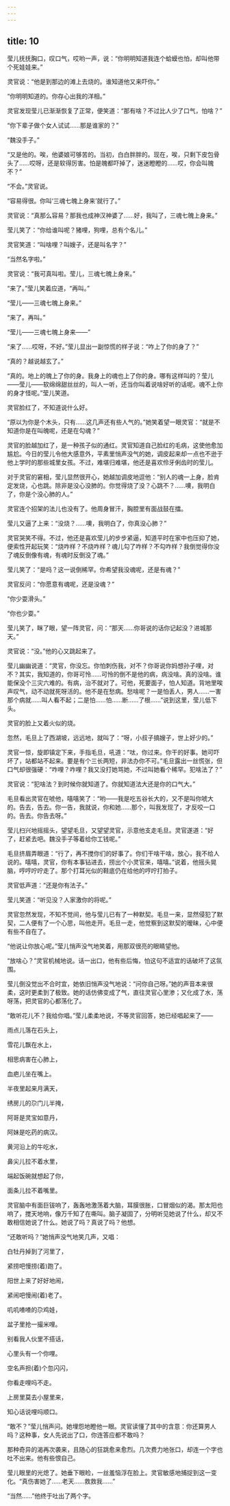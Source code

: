 ```yaml
---
---
---
```

title: 10
---



莹儿抚抚胸口，叹口气，哎哟一声，说：“你明明知道我连个蛤蟆也怕，却叫他带个死娃娃来。”

灵官说：“他是到那边的滩上去烧的。谁知道他又来吓你。”

“你明明知道的。你存心出我的洋相。”

灵官发现莹儿已渐渐恢复了正常，便笑道：“那有啥？不过比人少了口气，怕啥？”

“你下辈子做个女人试试……那是谁家的？”

“魏没手子。”

“又是他的。唉，他婆娘可够苦的。当初，白白胖胖的。现在，唉，只剩下皮包骨头了……哎呀，还是软得厉害。怕是魄都吓掉了，迷迷瞪瞪的……哎，你会叫魄不？”

“不会。”灵官说。

“容易得很。你叫‘三魂七魄上身来’就行了。”

灵官说：“真那么容易？那我也成神汉神婆了……好，我叫了，三魂七魄上身来。”

莹儿笑了：“你给谁叫呢？猪哩，狗哩，总有个名儿。”

灵官笑道：“叫啥哩？叫嫂子，还是叫名字？”

“当然名字啦。”

灵官说：“我可真叫啦。莹儿，三魂七魄上身来。”

“来了。”莹儿笑着应道，“再叫。”

“莹儿——三魂七魄上身来。”

“来了。再叫。”

“莹儿——三魂七魄上身来——”

“来了……哎呀，不好。”莹儿显出一副惊慌的样子说：“咋上了你的身了？”

“真的？越说越玄了。”

“真的。地上的魄上了你的身。我身上的魂也上了你的身。哪有这样叫的？莹儿——莹儿——软绵绵甜丝丝的，叫人一听，还当你叫着说啥好听的话呢。魂不上你的身才怪呢。”莹儿笑道。

灵官脸红了，不知道说什么好。

“原以为你是个木头，只有……这几声还有些人气的。”她笑着望一眼灵官：“就是不知道你是在叫魄呢，还是在勾魂？”

灵官的脸越加红了，是一种孩子似的通红。灵官知道自己脸红的毛病，这使他愈加尴尬。今日的莹儿令他大感意外，平素里悄声没气的她，调皮起来却一点也不逊于他上学时的那些城里女孩。不过，难堪归难堪，他还是喜欢伶牙俐齿时的莹儿。

对于灵官的窘相，莹儿显然很开心，她越加调皮地逗他：“别人的魂一上身，脸肯定发烧，心也跳。除非是没心没肺的。你觉得烧了没？心跳不？……噢，我明白了，你是个没心肺的人。”

灵官连个招架的法儿也没有了。他周身冒汗，胸腔里有面战鼓在擂。

莹儿又逼了上来：“没烧？……噢，我明白了，你真没心肺？”

灵官哭笑不得。不过，他还是喜欢莹儿的步步紧逼，知道平时在家中也压抑了她，便索性开起玩笑：“烧咋样？不烧咋样？魂儿勾了咋样？不勾咋样？我倒觉得你没了魂反倒像有魂，有魂时反倒没了魂。”

莹儿笑了：“是吗？这一说倒稀罕。你希望我没魂呢，还是有魂？”

灵官反问：“你愿意有魂呢，还是没魂？”

“你少耍滑头。”

“你也少耍。”

莹儿笑了，眯了眼，望一阵灵官，问：“那天……你哥说的话你记起没？进城那天。”

灵官说：“没。”他的心又跳起来了。

莹儿幽幽说道：“灵官，你没忘。你怕刺伤我，对不？你哥说你妈想孙子哩，对不？其实，我知道的，你哥可怜……可怜的倒不是他的病，病没啥。真的没啥。谁能保没个三灾六难的。有病，治不就对了。可他，死要面子，怕人知道。背地里唉声叹气，动不动就死呀活的。他不是在愁病。愁啥呢？一是怕丢人，男人……一害那个病就……叫人看不起；二是怕……怕……断……了根……”说到这里，莹儿低下头。

灵官的脸上又着火似的烧。

忽然，毛旦上了西湖坡，远远地，就叫了：“呀，小叔子搞嫂子，世上好少的。”

灵官一惊，旋即镇定下来，手指毛旦，吼道：“呔，你过来。你干的好事。她可吓坏了，站都站不起来。要是有个三长两短，非法办你不可。”毛旦露出一丝慌张，但口气却很强硬：“咋哩？咋哩？我又没打她骂她，不过叫她看个稀罕。犯啥法了？”

灵官说：“犯啥法？到时候你就知道了。你就知道法大还是你的口气大。”

毛旦看出灵官在唬他，嘻嘻笑了：“哟——我是吃五谷长大的，又不是叫你唬大的。告去，告去。你一告，我就说，你和她……那个，叫我发现了，才反咬一口的。告去。你告去呀。”

莹儿扫兴地摇摇头，望望毛旦，又望望灵官，示意他支走毛旦。灵官遂道：“好了，赶紧去吧。魏没手子等着给你工钱呢。”

毛旦挤眉弄眼道：“行了，再不搅你们的好事了。你们干啥干啥，放心，我不给人说的。嘻嘻，灵官，你有本事钻进去，捞出个小灵官来，嘻嘻。”说着，他摇头晃脑，哼哼咛咛走了。那个打耳光似的鞋底仍在给他的哼咛打拍子。

灵官低声道：“还是你有法子。”

莹儿笑道：“听见没？人家激你的将呢。”

灵官忽然发现，不知不觉间，他与莹儿已有了一种默契。毛旦一来，显然侵犯了默契，二人便有了一个心思，叫他走开。毛旦一走，他觉察到这默契的暧昧，心中便有些不自在了。

“他说让你放心呢。”莹儿悄声没气地笑着，用那双很亮的眼睛望他。

“放啥心？”灵官机械地说。话一出口，他有些后悔，怕这句不适宜的话破坏了这氛围。

莹儿倒没觉出不合时宜，她依旧悄声没气地说：“问你自己呀。”她的声音本来很柔，这时更柔到了极致。她的话仿佛变成了气，直往灵官心里渗；又化成了水，荡呀荡，把灵官的心都荡化了。

“敢听花儿不？我给你唱。”莹儿柔柔地说，不等灵官回答，她已经唱起来了——

雨点儿落在石头上，

雪花儿飘在水上，

相思病害在心肺上，

血疤儿坐在嘴上。

半夜里起来月满天，

绣房儿的尕门儿半掩，

阿哥是灵宝如意丹，

阿妹是吃药的病汉。

黄河沿上的牛吃水，

鼻尖儿拉不着水里，

端起饭碗就想起了你，

面条儿拉不着嘴里。

灵官脑中有面巨钹响了，轰轰地激荡着大脑，耳膜很胀，口冒烟似的渴。那太阳也响了，搅天地响，像万千知了在嘶叫。脑子凝固了，分明听见她说了什么，却又不敢相信她说了什么。她说了吗？真说了吗？他想。

“还敢听吗？”她悄声没气地笑几声，又唱：

白牡丹掉到了河里了，

紧捞吧慢捞(着)跑了。

阳世上来了好好地闹，

紧闹吧慢闹(着)老了。

叽叽喳喳的尕鸡娃，

盆子里抢一撮米哩。

别看我人伙里不搭话，

心里头有一个你哩。

空名声担(着)个忽闪闪，

你看走哩吗不走。

上房里莫去小屋里来，

知心话说哩吗顺口。

“敢不？”莹儿悄声问。她埋怨地瞪他一眼。灵官读懂了其中的含意：你还算男人吗？这种事，女人先说出了口，你连答应都不敢吗？

那种奇异的渴再次袭来，且随心的狂跳愈来愈烈。几次费力地张口，却连一个字也吐不出来。他有些恨自己。

莹儿眼里的光熄了。她垂下眼睑，一丝羞恼浮在脸上。灵官敏感地捕捉到这一变化。“真伤害她了……老天……救救我……”

“当然……”他终于吐出了两个字。